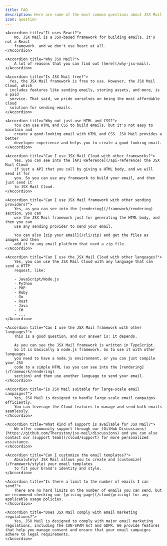 ```yaml
---
title: FAQ
description: Here are some of the most common questions about JSX Mail.
icon: question
---
```


<AccordionGroup>

    <Accordion title="It uses React?">
        No, JSX Mail is a JSX-based framework for building emails, it's not a React
        framework. and we don't use React at all.
    </Accordion>

    <Accordion title="Why JSX Mail?">
        A lot of reasons that you can find out [here](/why-jsx-mail).
    </Accordion>

    <Accordion title="Is JSX Mail free?">
      Yes, the JSX Mail framework is free to use. However, the JSX Mail Cloud, which
      includes features like sending emails, storing assets, and more, is a paid
      service. That said, we pride ourselves on being the most affordable cloud
      solution for sending emails.
    </Accordion>

    <Accordion title="Why not just use HTML and CSS?">
        You can use HTML and CSS to build emails, but it's not easy to maintain and
        create a good-looking email with HTML and CSS. JSX Mail provides a better
        developer experience and helps you to create a good-looking email.
    </Accordion>

    <Accordion title="Can I use JSX Mail Cloud with other frameworks?">
        Yes, you can see into the [API Reference](/api-reference) the JSX Mail Cloud
        if just a API that you call by giving a HTML body, and we will send it for
        you. So you can use any framework to build your email, and then just send it
        to JSX Mail Cloud.
    </Accordion>

    <Accordion title="Can I use JSX Mail framework with other sending providers?">
        Yes, as you can see into the [rendering](/framework/rendering) section, you can
        use the JSX Mail framework just for generating the HTML body, and then you can
        use any sending provider to send your email.

        You can also [zip your email](/cli/zip) and get the files as images and then
        add it to any email platform that need a zip file.
    </Accordion>

    <Accordion title="Can I use the JSX Mail Cloud with other languages?">
        Yes, you can use the JSX Mail Cloud with any language that can send a HTTP
        request, like:

        - JavaScript/Node.js
        - Python
        - PHP
        - Ruby
        - Go
        - Rust
        - Java
        - C#
        - ...
    </Accordion>

    <Accordion title="Can I use the JSX Mail framework with other languages?">
        This is a good question, and our answer is: it depends.

        As you can see the JSX Mail framework is written in TypeScript.
        So it is basically a node.js framework. So to use it with other languages
        you need to have a node.js environment, or you can just compile your JSX
        code to a simple HTML (as you can see into the [rendering](/framework/rendering)
        section) and then use another language to send your email.
    </Accordion>

    <Accordion title="Is JSX Mail suitable for large-scale email campaigns?">
        Yes, JSX Mail is designed to handle large-scale email campaigns efficiently.
        You can leverage the Cloud features to manage and send bulk emails seamlessly.
    </Accordion>

    <Accordion title="What kind of support is available for JSX Mail?">
        We offer community support through our [GitHub Discussions](https://github.com/Theryston/jsx-mail/discussions) and you can also contact our [support team](/cloud/support) for more personalized assistance.
    </Accordion>

    <Accordion title="Can I customize the email templates?">
        Absolutely! JSX Mail allows you to create and [customize](/framework/style) your email templates
        to fit your brand's identity and style.
    </Accordion>

    <Accordion title="Is there a limit to the number of emails I can send?">
        There are no hard limits on the number of emails you can send, but we recommend checking our [pricing page](/cloud/pricing) for any applicable usage policies.
    </Accordion>

    <Accordion title="Does JSX Mail comply with email marketing regulations?">
        Yes, JSX Mail is designed to comply with major email marketing regulations, including the CAN-SPAM Act and GDPR. We provide features that help you manage consent and ensure that your email campaigns adhere to legal requirements.
    </Accordion>

</AccordionGroup>
